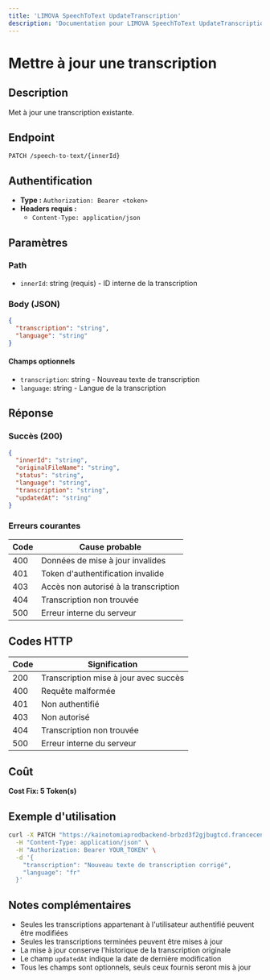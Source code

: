 ```yaml
---
title: 'LIMOVA SpeechToText UpdateTranscription'
description: 'Documentation pour LIMOVA SpeechToText UpdateTranscription'
---
```


# Mettre à jour une transcription

## Description
Met à jour une transcription existante.

## Endpoint
```
PATCH /speech-to-text/{innerId}
```

## Authentification
- **Type :** `Authorization: Bearer <token>`
- **Headers requis :**
  - `Content-Type: application/json`

## Paramètres

### Path
- `innerId`: string (requis) - ID interne de la transcription

### Body (JSON)
```json
{
  "transcription": "string",
  "language": "string"
}
```

#### Champs optionnels
- `transcription`: string - Nouveau texte de transcription
- `language`: string - Langue de la transcription

## Réponse

### Succès (200)
```json
{
  "innerId": "string",
  "originalFileName": "string",
  "status": "string",
  "language": "string",
  "transcription": "string",
  "updatedAt": "string"
}
```

### Erreurs courantes

| Code | Cause probable |
|------|----------------|
| 400 | Données de mise à jour invalides |
| 401 | Token d'authentification invalide |
| 403 | Accès non autorisé à la transcription |
| 404 | Transcription non trouvée |
| 500 | Erreur interne du serveur |

## Codes HTTP

| Code | Signification |
|------|---------------|
| 200 | Transcription mise à jour avec succès |
| 400 | Requête malformée |
| 401 | Non authentifié |
| 403 | Non autorisé |
| 404 | Transcription non trouvée |
| 500 | Erreur interne du serveur |

## Coût
**Cost Fix: 5 Token(s)**

## Exemple d'utilisation

```bash
curl -X PATCH "https://kainotomiaprodbackend-brbzd3f2gjbugtcd.francecentral-01.azurewebsites.net/speech-to-text/trans-123456" \
  -H "Content-Type: application/json" \
  -H "Authorization: Bearer YOUR_TOKEN" \
  -d '{
    "transcription": "Nouveau texte de transcription corrigé",
    "language": "fr"
  }'
```

## Notes complémentaires
- Seules les transcriptions appartenant à l'utilisateur authentifié peuvent être modifiées
- Seules les transcriptions terminées peuvent être mises à jour
- La mise à jour conserve l'historique de la transcription originale
- Le champ `updatedAt` indique la date de dernière modification
- Tous les champs sont optionnels, seuls ceux fournis seront mis à jour 
